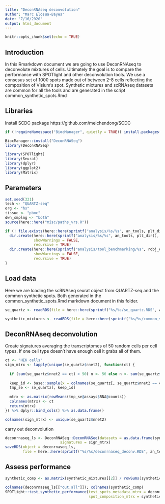 ```yaml
---
title: "DeconRNAseq deconvolution"
author: "Marc Elosua-Bayes"
date: "7/16/2020"
output: html_document
---
```


```r
knitr::opts_chunk$set(echo = TRUE)
```

## Introduction
In this Rmarkdown document we are going to use DeconRNAseq to deconvolute mixtures of cells. Ultimately the goal is to compare the performance with SPOTlight and other deconvolution tools. We use a consesus set of 1000 spots made out of between 2-8 cells reflecting the composition of Visium's spot. Synthetic mixtures and scRNAseq datasets are common for all the tools and are generated in the script common_synthetic_spots.Rmd

## Libraries
Install SCDC package
https://github.com/meichendong/SCDC
```r
if (!requireNamespace("BiocManager", quietly = TRUE)) install.packages("BiocManager")

BiocManager::install("DeconRNASeq")
library(DeconRNASeq)
```

```r
library(SPOTlight)
library(Seurat)
library(dplyr)
library(ggplot2)
library(Matrix)
```

## Parameters
```r
set.seed(321)
tech <- "QUARTZ-seq"
org <- "hs"
tissue <- "pbmc"
dwn_smplng <- "both"
source(here::here("misc/paths_vrs.R"))

if (! file.exists(here::here(sprintf("analysis/%s/%s", an_tools, plt_dir)))) {
  dir.create(here::here(sprintf("analysis/%s/%s", an_tools, plt_dir)),
             showWarnings = FALSE,
             recursive = TRUE)
  dir.create(here::here(sprintf("analysis/tool_benchmarking/%s", robj_dir)),
             showWarnings = FALSE,
             recursive = TRUE)
}
```

## Load data
Here we are loading the scRNAseq seurat object from QUARTZ-seq and the common synthetic spots. Both generated in the common_synthetic_spots.Rmd markdown document in this folder.
```r
se_quartz <- readRDS(file = here::here(sprintf("%s/%s/se_quartz.RDS", an_tools, robj_dir)))

synthetic_mixtures <- readRDS(file = here::here(sprintf("%s/%s/common_synthetic_mixtures.RDS", an_tools, robj_dir)))
```

## DeconRNAseq deconvolution
Create signatures averaging the transcriptomes of 50 random cells per cell types. If one cell type doesn't have enough cell it grabs all of them.
```r
ct <- "HEK cells"
sign_mtrx <- lapply(unique(se_quartz$nnet2), function(ct) {
  
  if (sum(se_quartz$nnet2 == ct) > 50) n <- 50 else n <- sum(se_quartz$nnet2 == ct)
  
  keep_id <- base::sample(x = colnames(se_quartz[, se_quartz$nnet2 == ct]), size = n)
  tmp_se <- se_quartz[, keep_id]
  
  mtrx <- as.matrix(rowMeans(tmp_se@assays$RNA@counts))
  colnames(mtrx) <- ct
  return(mtrx)
}) %>% dplyr::bind_cols() %>% as.data.frame()

colnames(sign_mtrx) <- unique(se_quartz$nnet2)
```

carry out deconvolution
```r
deconrnaseq_ls <- DeconRNASeq::DeconRNASeq(datasets = as.data.frame(synthetic_mixtures[[1]]),
                         signatures = sign_mtrx)
saveRDS(object = deconrnaseq_ls,
        file = here::here(sprintf("%s/%s/deconrnaseq_deconv.RDS", an_tools, robj_dir)))
```

## Assess performance
```r
synthetic_comp <- as.matrix(synthetic_mixtures[[2]] / rowSums(synthetic_mixtures[[2]]))

colnames(deconrnaseq_ls[["out.all"]]); colnames(synthetic_comp)
SPOTlight::test_synthetic_performance(test_spots_metadata_mtrx = deconrnaseq_ls[["out.all"]],
                                      spot_composition_mtrx = synthetic_comp)

```

